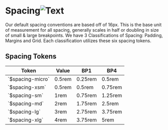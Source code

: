 
<Meta title="Design/Spacing Tokens" />

<main className="sb-unstyled doc-wrapper">
<h1 className="h1">Spacing<img src={StackAlt} alt="Text" /></h1>

<span className="p">
  Our default spacing conventions are based off of 16px. This is the base unit of measurement for all spacing, generally
  scales in half or doubling in size of small & large breakpoints. We have 3 Classifications of Spacing: Padding,
  Margins and Grid. Each classification utilizes these six spacing tokens.
</span>

## <span className="h2">Spacing Tokens</span>

<table className="token-table">
  <thead>
    <tr>
      <th>Token</th>
      <th>Value</th>
      <th>BP1</th>
      <th>BP4</th>
    </tr>
  </thead>
  <tbody>
    <tr>
      <td>
        <span className="token">`$spacing-micro`</span>
      </td>
      <td>
        <span className="property">0.5rem</span>
      </td>
      <td>
        <span className="property">0.25rem</span>
      </td>
      <td>
        <span className="property">0.5rem</span>
      </td>
    </tr>
    <tr>
      <td>
        <span className="token">`$spacing-xsm`</span>
      </td>
      <td>
        <span className="property">0.5rem</span>
      </td>
      <td>
        <span className="property">0.5rem</span>
      </td>
      <td>
        <span className="property">0.75rem</span>
      </td>
    </tr>
    <tr>
      <td>
        <span className="token">`$spacing-sm`</span>
      </td>
      <td>
        <span className="property">1rem</span>
      </td>
      <td>
        <span className="property">0.75rem</span>
      </td>
      <td>
        <span className="property">1.25rem</span>
      </td>
    </tr>
    <tr>
      <td>
        <span className="token">`$spacing-md`</span>
      </td>
      <td>
        <span className="property">2rem</span>
      </td>
      <td>
        <span className="property">1.75rem</span>
      </td>
      <td>
        <span className="property">2.5rem</span>
      </td>
    </tr>
    <tr>
      <td>
        <span className="token">`$spacing-lg`</span>
      </td>
      <td>
        <span className="property">3rem</span>
      </td>
      <td>
        <span className="property">2.75rem</span>
      </td>
      <td>
        <span className="property">3.75rem</span>
      </td>
    </tr>
    <tr>
      <td>
        <span className="token">`$spacing-xlg`</span>
      </td>
      <td>
        <span className="property">4rem</span>
      </td>
      <td>
        <span className="property">3.75rem</span>
      </td>
      <td>
        <span className="property">5rem</span>
      </td>
    </tr>
  </tbody>
</table>

</main>
